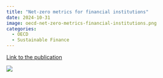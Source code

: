 ```yaml
---
title: "Net-zero metrics for financial institutions"
date: 2024-10-31
image: oecd-net-zero-metrics-financial-institutions.png
categories: 
  - OECD
  - Sustainable Finance
---
```


[Link to the publication](https://doi.org/10.1787/dedcfe56-en)

![](oecd-net-zero-metrics-financial-institutions.png)
